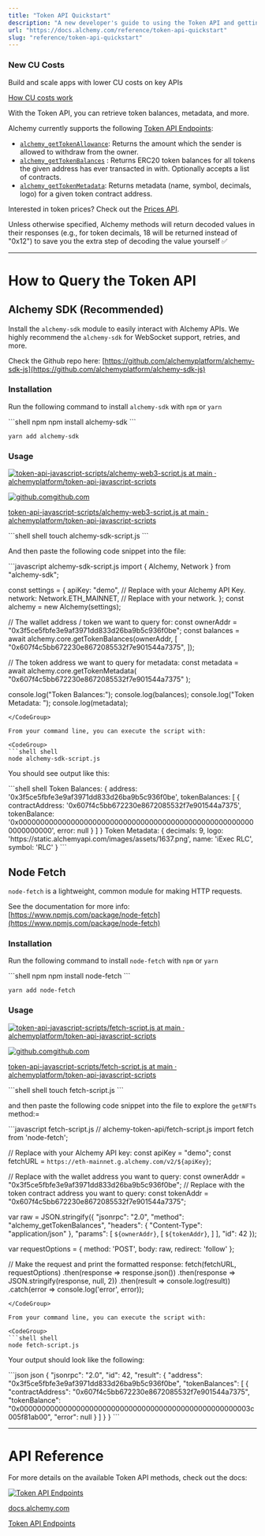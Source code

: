 ```yaml
---
title: "Token API Quickstart"
description: "A new developer's guide to using the Token API and getting token information. Query Token data using alchemy-web3 (recommended) or fetch."
url: "https://docs.alchemy.com/reference/token-api-quickstart"
slug: "reference/token-api-quickstart"
---
```



### New CU Costs

Build and scale apps with lower CU costs on key APIs

[How CU costs work](<https://docs.alchemy.com/reference/compute-unit-costs?utm_source=docs\&utm_medium=website\&utm_campaign=build >)

With the Token API, you can retrieve token balances, metadata, and more.

Alchemy currently supports the following [Token API Endpoints](/reference/token-api):

* [`alchemy_getTokenAllowance`](/reference/alchemy-gettokenallowance): Returns the amount which the sender is allowed to withdraw from the owner.
* [`alchemy_getTokenBalances`](/reference/alchemy-gettokenbalances) : Returns ERC20 token balances for all tokens the given address has ever transacted in with. Optionally accepts a list of contracts.
* [`alchemy_getTokenMetadata`](/reference/alchemy-gettokenmetadata): Returns metadata (name, symbol, decimals, logo) for a given token contract address.

Interested in token prices? Check out the [Prices API](/reference/prices-api-quickstart).

<Info>
  Unless otherwise specified, Alchemy methods will return decoded values in their responses (e.g., for token decimals, 18 will be returned instead of "0x12") to save you the extra step of decoding the value yourself ✅
</Info>

***

# How to Query the Token API

## Alchemy SDK (Recommended)

Install the `alchemy-sdk` module to easily interact with Alchemy APIs. We highly recommend the `alchemy-sdk` for WebSocket support, retries, and more.

Check the Github repo here: [https://github.com/alchemyplatform/alchemy-sdk-js](https://github.com/alchemyplatform/alchemy-sdk-js)

### Installation

Run the following command to install `alchemy-sdk` with `npm` or `yarn`

<CodeGroup>
  ```shell npm
  npm install alchemy-sdk
  ```

  ```shell yarn
  yarn add alchemy-sdk
  ```
</CodeGroup>

### Usage

[![token-api-javascript-scripts/alchemy-web3-script.js at main · alchemyplatform/token-api-javascript-scripts](token-api-javascript-scripts.png)](https://github.com/alchemyplatform/token-api-javascript-scripts/blob/main/alchemy-web3-script.js)

[![github.com](favicon.ico)github.com](https://github.com/alchemyplatform/token-api-javascript-scripts/blob/main/alchemy-web3-script.js)

[token-api-javascript-scripts/alchemy-web3-script.js at main · alchemyplatform/token-api-javascript-scripts](https://github.com/alchemyplatform/token-api-javascript-scripts/blob/main/alchemy-web3-script.js)

<CodeGroup>
  ```shell shell
  touch alchemy-sdk-script.js
  ```
</CodeGroup>

And then paste the following code snippet into the file:

<CodeGroup>
  ```javascript alchemy-sdk-script.js
  import { Alchemy, Network } from "alchemy-sdk";

  const settings = {
    apiKey: "demo", // Replace with your Alchemy API Key.
    network: Network.ETH_MAINNET, // Replace with your network.
  };
  const alchemy = new Alchemy(settings);

  // The wallet address / token we want to query for:
  const ownerAddr = "0x3f5ce5fbfe3e9af3971dd833d26ba9b5c936f0be";
  const balances = await alchemy.core.getTokenBalances(ownerAddr, [
    "0x607f4c5bb672230e8672085532f7e901544a7375",
  ]);

  // The token address we want to query for metadata:
  const metadata = await alchemy.core.getTokenMetadata(
    "0x607f4c5bb672230e8672085532f7e901544a7375"
  );

  console.log("Token Balances:");
  console.log(balances);
  console.log("Token Metadata: ");
  console.log(metadata);
  ```
</CodeGroup>

From your command line, you can execute the script with:

<CodeGroup>
  ```shell shell
  node alchemy-sdk-script.js
  ```
</CodeGroup>

You should see output like this:

<CodeGroup>
  ```shell shell
  Token Balances:
  {
    address: '0x3f5ce5fbfe3e9af3971dd833d26ba9b5c936f0be',
    tokenBalances: [
      {
        contractAddress: '0x607f4c5bb672230e8672085532f7e901544a7375',
        tokenBalance: '0x0000000000000000000000000000000000000000000000000000000000000000',
        error: null
      }
    ]
  }
  Token Metadata:
  {
    decimals: 9,
    logo: 'https://static.alchemyapi.com/images/assets/1637.png',
    name: 'iExec RLC',
    symbol: 'RLC'
  }
  ```
</CodeGroup>

## Node Fetch

`node-fetch` is a lightweight, common module for making HTTP requests.

See the documentation for more info: [https://www.npmjs.com/package/node-fetch](https://www.npmjs.com/package/node-fetch)

### Installation

Run the following command to install `node-fetch` with `npm` or `yarn`

<CodeGroup>
  ```shell npm
  npm install node-fetch
  ```

  ```shell yarn
  yarn add node-fetch
  ```
</CodeGroup>

### Usage

[![token-api-javascript-scripts/fetch-script.js at main · alchemyplatform/token-api-javascript-scripts](token-api-javascript-scripts.png)](https://github.com/alchemyplatform/token-api-javascript-scripts/blob/main/fetch-script.js)

[![github.com](favicon.ico)github.com](https://github.com/alchemyplatform/token-api-javascript-scripts/blob/main/fetch-script.js)

[token-api-javascript-scripts/fetch-script.js at main · alchemyplatform/token-api-javascript-scripts](https://github.com/alchemyplatform/token-api-javascript-scripts/blob/main/fetch-script.js)

<CodeGroup>
  ```shell shell
  touch fetch-script.js
  ```
</CodeGroup>

and then paste the following code snippet into the file to explore the `getNFTs` method:=

<CodeGroup>
  ```javascript fetch-script.js
  // alchemy-token-api/fetch-script.js
  import fetch from 'node-fetch';

  // Replace with your Alchemy API key:
  const apiKey = "demo";
  const fetchURL = `https://eth-mainnet.g.alchemy.com/v2/${apiKey}`;

  // Replace with the wallet address you want to query:
  const ownerAddr = "0x3f5ce5fbfe3e9af3971dd833d26ba9b5c936f0be";
  // Replace with the token contract address you want to query:
  const tokenAddr = "0x607f4c5bb672230e8672085532f7e901544a7375";

  var raw = JSON.stringify({
    "jsonrpc": "2.0",
    "method": "alchemy_getTokenBalances",
    "headers": {
      "Content-Type": "application/json"
    },
    "params": [
      `${ownerAddr}`,
      [
        `${tokenAddr}`,
      ]
    ],
    "id": 42
  });

  var requestOptions = {
    method: 'POST',
    body: raw,
    redirect: 'follow'
  };

  // Make the request and print the formatted response:
  fetch(fetchURL, requestOptions)
    .then(response => response.json())
    .then(response => JSON.stringify(response, null, 2))
    .then(result => console.log(result))
    .catch(error => console.log('error', error));
  ```
</CodeGroup>

From your command line, you can execute the script with:

<CodeGroup>
  ```shell shell
  node fetch-script.js
  ```
</CodeGroup>

Your output should look like the following:

<CodeGroup>
  ```json json
  {
    "jsonrpc": "2.0",
    "id": 42,
    "result": {
      "address": "0x3f5ce5fbfe3e9af3971dd833d26ba9b5c936f0be",
      "tokenBalances": [
        {
          "contractAddress": "0x607f4c5bb672230e8672085532f7e901544a7375",
          "tokenBalance": "0x00000000000000000000000000000000000000000000000000003c005f81ab00",
          "error": null
        }
      ]
    }
  }
  ```
</CodeGroup>

***

# API Reference

For more details on the available Token API methods, check out the docs:

[![Token API Endpoints](8a6f996-small-alchemy-logo-black.png)](https://docs.alchemy.com/reference/token-api)

[docs.alchemy.com](https://docs.alchemy.com/reference/token-api)

[Token API Endpoints](https://docs.alchemy.com/reference/token-api)
